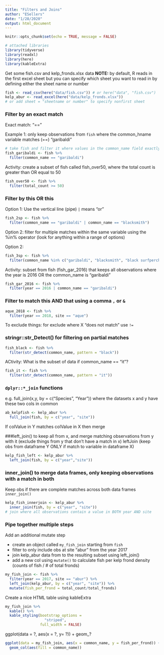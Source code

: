 ```yaml
---
title: "Filters and Joins"
author: "ESellers"
date: "1/28/2020"
output: html_document
---
```


```r
knitr::opts_chunk$set(echo = TRUE, message = FALSE)

# attached libraries
library(tidyverse)
library(readxl)
library(here)
library(kableExtra)
```

Get some fish.csv and kelp_fronds.xlsx data
**NOTE:** by default, R reads in the first excel sheet but you can specify which sheet you want to read in by defining either the sheet name or number

```r
fish <- read_csv(here("data/fish.csv")) # or here("data", "fish.csv")
kelp_abur <- read_excel(here("data/kelp_fronds.xlsx"))
# or add sheet = "sheetname or number" to specify nonfirst sheet
```

### Filter by an exact match

Exact match: "=="

Example 1: only keep observations from `fish` where the common_hname variable matches (==) "garibaldi"

```r
# take fish and filter it where values in the common_name field exactly match garibaldi and name the resulting object fish_garibaldi
fish_garibaldi <- fish %>% 
  filter(common_name == "garibaldi")
```

Activity: create a subset of fish called fish_over50, where the total count is greater than OR equal to 50

```r
fish_over50 <- fish %>% 
  filter(total_count >= 50)
```

### Filter by this OR this

Option 1: Use the vertical line (pipe) `|` means "or"

```r
fish_2sp <- fish %>% 
  filter(common_name == "garibaldi" | common_name == "blacksmith")
```

Option 2: filter for multiple matches within the same variable using the %in% operator (look for anything within a range of options)

Option 2: 

```r
fish_3sp <- fish %>% 
  filter(common_name %in% c("garibaldi", "blacksmith", "black surfperch"))
```

Activity: subset from fish (fish_gar_2016) that keeps all observations where the year is 2016 OR the common_name is "garibaldi"

```r
fish_gar_2016 <- fish %>%
  filter(year == 2016 | common_name == "garibaldi")
```

### Filter to match this AND that using a comma `,` or `&`

```r
aque_2018 <- fish %>% 
  filter(year == 2018, site == "aque")
```

To exclude things: for exclude where X "does not match" use `!=`

### stringr::str_Detect() for filtering on partial matches

```r
fish_black <- fish %>% 
  filter(str_detect(common_name, pattern = "black"))
```

ACtivity: What is the subset of data if common_name == "it"?

```r
fish_it <- fish %>% 
  filter(str_detect(common_name, pattern = "it"))
```

### `dplyr::*_join` functions

e.g. full_join(x,y, by = c("Species", "Year")) where the datasets x and y have these two cols in common

```r
ab_kelpfish <- kelp_abur %>% 
  full_join(fish, by = c("year", "site"))
```

If colValue in Y matches colValue in X then merge

###left_join() to keep all from x, and merge matching observations from y with it (exclude things from y that don't have a match in x)
leftJoin (keep obs from dataframe Y ONLY if match to variable in dataframe X)

```r
kelp_fish_left <- kelp_abur %>% 
  left_join(fish, by = c("year","site"))
```

### inner_join() to merge data frames, only keeping observations with a match in both
Keep obs if there are complete matches across both data frames `inner_join()`

```r
kelp_fish_innerjoin <- kelp_abur %>% 
  inner_join(fish, by = c("year", "site"))
# join where all observations contain a value in BOTH year AND site
```

### Pipe together multiple steps
Add an additional mutate step

- create an object called `my_fish_join` starting from `fish`
- filter to only include obs at site "abur" from the year 2017
- join kelp_abur data from to the resulting subset using left_join()
- add a new col using `mutate()` to calculate fish per kelp frond density (counts of fish / # of total fronds)

```r
my_fish_join <- fish %>% 
  filter(year == 2017, site == "abur") %>% 
  left_join(kelp_abur, by = c("year", "site")) %>% 
  mutate(fish_per_frond = total_count/total_fronds)
```

Create a nice HTML table using kableExtra

```r
my_fish_join %>% 
  kable() %>% 
  kable_styling(bootstrap_options = 
                  "striped",
                full_width = FALSE)
```

ggplot(data = ?, aes(x = ?, y= ?)) + geom_?

```r
ggplot(data = my_fish_join, aes(x = common_name, y = fish_per_frond)) + 
  geom_col(aes(fill = common_name))
```



































